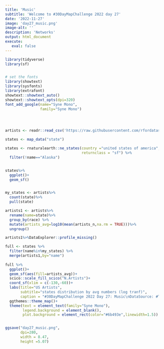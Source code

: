 ```yaml
---
title: 'Music'
subtitle: 'Welcome to #30DayMapChallenge 2022 day 27'
date: '2022-11-27'
image: 'day27_music.png'
image-alt: ''
description: 'Networks'
output: html_document
execute: 
   eval: false
---
```




```r


library(tidyverse)
library(sf)


# set the fonts
library(showtext)
library(sysfonts)
library(extrafont)
showtext::showtext_auto()
showtext::showtext_opts(dpi=320)
font_add_google(name="Syne Mono",
                family="Syne Mono")




artists <- readr::read_csv('https://raw.githubusercontent.com/rfordatascience/tidytuesday/master/data/2022/2022-09-27/artists.csv')

states <- map_data("state")

states <- rnaturalearth::ne_states(country ="united states of america",
                                   returnclass = "sf") %>%
  filter(!name=="Alaska")


states%>%
  ggplot()+
  geom_sf()


my_states <- artists%>%
  count(state)%>%
  pull(state)

artists1 <- artists%>%
  rename(name=state)%>%
  group_by(race) %>%
  mutate(artists_avg=log10(mean(artists_n,na.rm = TRUE)))%>%
  ungroup()

artists1%>%DataExplorer::profile_missing()

full <- states %>%
  filter(name%in%my_states) %>%
  merge(artists1,by="name")
  
full %>%
  ggplot()+
  geom_sf(aes(fill=artists_avg))+
  scico::scale_fill_scico("N.Artists")+
  coord_sf(xlim = c(-130,-60))+
  labs(title="US Artists",
       subtitle="states distribution by avg numbers (log tranf)",
       caption = "#30DayMapChallenge 2022 Day 27: Music\nDataSource: #TidyTuesday 2022 week 39 US Artists | Map: Federica Gazzelloni (@fgazzelloni)")+
  ggthemes::theme_map()+
  theme(text = element_text(family="Syne Mono"),
        legend.background = element_blank(),
        plot.background = element_rect(color="#6b493e",linewidth=1.5))


ggsave("day27_music.png",
       dpi=280, 
       width = 8.47,
       height =5.07)

```

